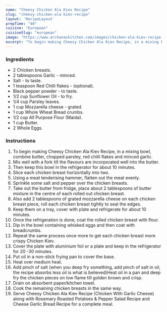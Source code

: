 ---
name: "Cheesy Chicken Ala Kiev Recipe"
slug: "cheesy-chicken-ala-kiev-recipe"
layout: 'RecipeLayout'
prepTime: "40"
cuisine: "European"
cuisineSlug: "european"
image: "https://www.archanaskitchen.com/images/chicken-ala-kiev-recipe.jpg"
excerpt: "To begin making Cheesy Chicken Ala Kiev Recipe, in a mixing bowl, combine butter, chopped parsley, red chilli flakes and minced garlic"
---

### Ingredients

- 2 Chicken breasts.
- 2 tablespoons Garlic - minced.
- Salt - to taste.
- 1 teaspoon Red Chilli flakes - (optional).
- Black pepper powder - to taste.
- 1/2 cup Sunflower Oil - to fry.
- 1/4 cup Parsley leaves.
- 1 cup Mozzarella cheese - grated.
- 1 cup Whole Wheat Bread crumbs.
- 1/2 cup All Purpose Flour (Maida).
- 1 cup Butter.
- 2 Whole Eggs.

### Instructions

1. To begin making Cheesy Chicken Ala Kiev Recipe, in a mixing bowl, combine butter, chopped parsley, red chilli flakes and minced garlic.
1. Mix well with a fork till the flavours are incorporated well into the butter.
1. Then keep this bowl in the refrigerator for about 10 minutes.
1. Slice each chicken breast horizontally into two.
1. Using a meat tenderising hammer, flatten out the meat evenly.
1. Sprinkle some salt and pepper over the chicken breasts.
1. Take out the butter from fridge, place about 2 tablespoons of butter mixture in the centre of each rolled out chicken breast.
1. Also add 2 tablespoons of grated mozzarella cheese on each chicken breast piece, roll each chicken breast tightly to seal the edges.
1. Keep them on a tray, cover with plate and refrigerate for about 10 minutes.
1. Once the refrigeration is done, coat the rolled chicken breast with flour.
1. Dip in the bowl containing whisked eggs and then coat with breadcrumbs.
1. Repeat the same process once more to get each chicken breast more crispy Chicken Kiev.
1. Cover the plate with aluminium foil or a plate and keep in the refrigerator for 20 -30 minutes.
1. Put oil in a non-stick frying pan to cover the base.
1. Heat over medium heat.
1. Add pinch of salt (when you deep fry something, add pinch of salt in oil, the recipe absorbs less oil is what is believed)Heat oil in a pan and deep fry the chicken  pieces on low flame  till golden brown and crisp.
1. Drain on absorbent paper/kitchen towel.
1. Cook the remaining chicken breasts in the same way.
1. Serve Cheesy Chicken Ala Kiev Recipe (Chicken With Garlic Cheese) along with Rosemary Roasted Potatoes & Pepper Salad Recipe and Cheese Garlic Bread Recipe for a complete meal.
